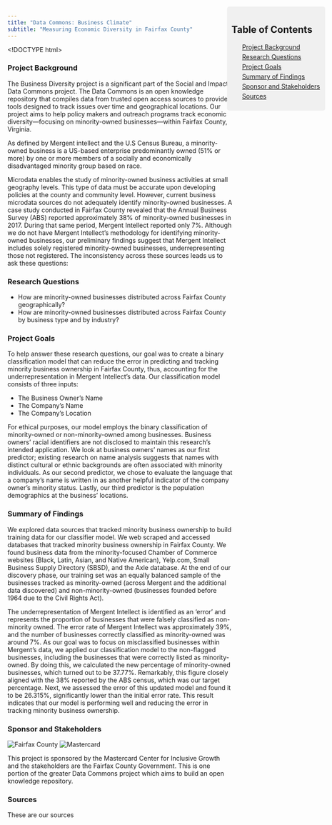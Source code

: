 ```yaml
---
title: "Data Commons: Business Climate"
subtitle: "Measuring Economic Diversity in Fairfax County"
---
```


<!DOCTYPE html>
<html>
<head>
<style>
  /* CSS to style the table of contents */
  .toc-container {
    position: fixed;
    top: 50px; /* Adjust the top position as needed */
    right: 20px; /* Adjust the right position as needed */
    width: 200px; /* Adjust the width as needed */
    background-color: #f0f0f0;
    padding: 10px;
    border-radius: 5px;
  }

  .toc-container a {
    display: block;
    margin-bottom: 5px;
  }
</style>
</head>
<body>

<!-- Table of Contents -->
<div class="toc-container">
  <h2>Table of Contents</h2>
  <ul>
[Project Background](#project-background)
[Research Questions](#research-questions)
[Project Goals](#project-goals)
[Summary of Findings](#summary-of-findings)
[Sponsor and Stakeholders](#sponsor-and-stakeholders)
[Sources](#sources)

  </ul>
</div>

</body>
</html>

### **Project Background** 
The Business Diversity project is a significant part of the Social and Impact Data Commons project. The Data Commons is an open knowledge repository that compiles data from trusted open access sources to provide tools designed to track issues over time and geographical locations. Our project aims to help policy makers and outreach programs track economic diversity—focusing on minority-owned businesses—within Fairfax County, Virginia.

As defined by Mergent intellect and the U.S Census Bureau, a minority-owned business is a US-based enterprise predominantly owned (51% or more) by one or more members of a socially and economically disadvantaged minority group based on race.

Microdata enables the study of minority-owned business activities at small geography levels. This type of data must be accurate upon developing policies at the county and community level. However, current business microdata sources do not adequately identify minority-owned businesses. A case study conducted in Fairfax County revealed that the Annual Business Survey (ABS) reported approximately 38% of minority-owned businesses in 2017. During that same period, Mergent Intellect reported only 7%. Although we do not have Mergent Intellect’s methodology for identifying minority-owned businesses, our preliminary findings suggest that Mergent Intellect includes solely registered minority-owned businesses, underrepresenting those not registered. The inconsistency across these sources leads us to ask these questions:



### **Research Questions**

- How are minority-owned businesses distributed across Fairfax County geographically?
- How are minority-owned businesses distributed across Fairfax County by business type and by industry?



### **Project Goals**
To help answer these research questions, our goal was to create a binary classification model that can reduce the error in predicting and tracking minority business ownership in Fairfax County, thus, accounting for the underrepresentation in Mergent Intellect’s data. Our classification model consists of three inputs:

- The Business Owner’s Name
- The Company’s Name
- The Company’s Location

For ethical purposes, our model employs the binary classification of minority-owned or non-minority-owned among businesses. Business owners’ racial identifiers are not disclosed to maintain this research’s intended application. We look at business owners’ names as our first predictor; existing research on name analysis suggests that names with distinct cultural or ethnic backgrounds are often associated with minority individuals. As our second predictor, we chose to evaluate the language that a company’s name is written in as another helpful indicator of the company owner’s minority status. Lastly, our third predictor is the population demographics at the business’ locations.



### **Summary of Findings**
We explored data sources that tracked minority business ownership to build training data for our classifier model. We web scraped and accessed databases that tracked minority business ownership in Fairfax County. We found business data from the minority-focused Chamber of Commerce websites (Black, Latin, Asian, and Native American), Yelp.com, Small Business Supply Directory (SBSD), and the Axle database. At the end of our discovery phase, our training set was an equally balanced sample of the businesses tracked as minority-owned (across Mergent and the additional data discovered) and non-minority-owned (businesses founded before 1964 due to the Civil Rights Act).

The underrepresentation of Mergent Intellect is identified as an ‘error’ and represents the proportion of businesses that were falsely classified as non-minority owned. The error rate of Mergent Intellect was approximately 39%, and the number of businesses correctly classified as minority-owned was around 7%. As our goal was to focus on misclassified businesses within Mergent’s data, we applied our classification model to the non-flagged businesses, including the businesses that were correctly listed as minority-owned. By doing this, we calculated the new percentage of minority-owned businesses, which turned out to be 37.77%. Remarkably, this figure closely aligned with the 38% reported by the ABS census, which was our target percentage. Next, we assessed the error of this updated model and found it to be 26.315%, significantly lower than the initial error rate. This result indicates that our model is performing well and reducing the error in tracking minority business ownership.



### **Sponsor and Stakeholders** 

![Fairfax County](img/ffxcounty.png)
![Mastercard](img/mastercard.png)

This project is sponsored by the Mastercard Center for Inclusive Growth and the stakeholders are the Fairfax County Government. This is one portion of the greater Data Commons project which aims to build an open knowledge repository. 



### **Sources** 

These are our sources

